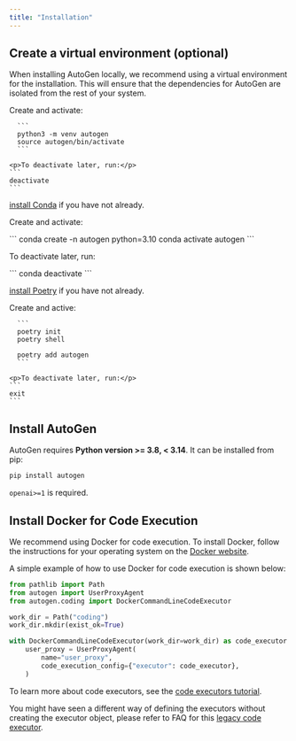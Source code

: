 ```yaml
---
title: "Installation"
---
```



## Create a virtual environment (optional)

When installing AutoGen locally, we recommend using a virtual environment for the installation. This will ensure that the dependencies for AutoGen are isolated from the rest of your system.

<Tabs>
  <Tab title="venv" default>
    <p>Create and activate:</p>
    
      ```
      python3 -m venv autogen
      source autogen/bin/activate
      ```
    
    <p>To deactivate later, run:</p>
    ```
    deactivate
    ```
  </Tab>

  <Tab title="Conda">
    <p><a href="https://docs.conda.io/projects/conda/en/stable/user-guide/install/index.html" target="_blank" rel="noopener noreferrer">install Conda</a> if you have not already.</p>
    <p>Create and activate:</p>
      ```
      conda create -n autogen python=3.10
      conda activate autogen
      ```
    <p>To deactivate later, run:</p>
    ```
    conda deactivate
    ```
  </Tab>

  <Tab title="Poetry">
    <p><a href="https://python-poetry.org/docs/#installation" target="_blank" rel="noopener noreferrer">install Poetry</a> if you have not already.</p>
    <p>Create and active:</p>

      ```
      poetry init
      poetry shell

      poetry add autogen
      ```

    <p>To deactivate later, run:</p>
    ```
    exit
    ```
  </Tab>
</Tabs>


## Install AutoGen

AutoGen requires **Python version >= 3.8, < 3.14**. It can be installed from pip:

```bash
pip install autogen
```

<Info> `openai>=1` is required. </Info>


## Install Docker for Code Execution

We recommend using Docker for code execution.
To install Docker, follow the instructions for your operating system on the [Docker website](https://docs.docker.com/get-docker/).

A simple example of how to use Docker for code execution is shown below:

```python
from pathlib import Path
from autogen import UserProxyAgent
from autogen.coding import DockerCommandLineCodeExecutor

work_dir = Path("coding")
work_dir.mkdir(exist_ok=True)

with DockerCommandLineCodeExecutor(work_dir=work_dir) as code_executor:
    user_proxy = UserProxyAgent(
        name="user_proxy",
        code_execution_config={"executor": code_executor},
    )
```

To learn more about code executors, see the [code executors tutorial](/docs/tutorial/code-executors).

You might have seen a different way of defining the executors without creating the
executor object, please refer to FAQ for this [legacy code executor](/docs/FAQ#legacy-code-executor).
